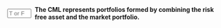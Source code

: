 
::: {.question-block}

<form onsubmit="event.preventDefault(); checkAnswerBox('module3_tf_q68','T')" style="display: flex; align-items: center; gap: 8px;">
<input type="text" id="module3_tf_q68" name="module3_tf_q68" maxlength="1" placeholder="T or F" style="width: 55px;" data-correct-answer="T" /> 
<label for="module3_tf_q68"><strong>The CML represents portfolios formed by combining the risk free asset and the market portfolio.</strong></label>
</form>

<div id="feedback-module3_tf_q68" class="feedback" data-status="" style="display:none;">
The sentence is TRUE. All points on the CML are linear combinations of the risk free asset and the market portfolio.
</div>
:::
